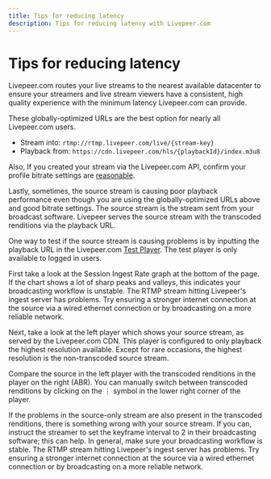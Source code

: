 ```yaml
---
title: Tips for reducing latency
description: Tips for reducing latency with Livepeer.com
---
```


# Tips for reducing latency

Livepeer.com routes your live streams to the nearest available datacenter to ensure your streamers and live stream viewers have a consistent, high quality experience with the minimum latency Livepeer.com can provide. 

These globally-optimized URLs are the best option for nearly all Livepeer.com users.
- Stream into: `rtmp://rtmp.livepeer.com/live/{stream-key}`
- Playback from: `https://cdn.livepeer.com/hls/{playbackId}/index.m3u8`

Also, If you created your stream via the Livepeer.com API, confirm your profile bitrate settings are [reasonable](https://developer.apple.com/documentation/http_live_streaming/hls_authoring_specification_for_apple_devices). 

Lastly, sometimes, the source stream is causing poor playback performance even though you are using the globally-optimized URLs above and good bitrate settings. The source stream is the stream sent from your broadcast software. Livepeer serves the source stream with the transcoded renditions via the playback URL.

One way to test if the source stream is causing problems is by inputting the playback URL in the Livepeer.com [Test Player](/app/test-player). The test player is only available to logged in users.

First take a look at the Session Ingest Rate graph at the bottom of the page. If the chart shows a lot of sharp peaks and valleys, this indicates your broadcasting workflow is unstable. The RTMP stream hitting Livepeer's ingest server has problems. Try ensuring a stronger internet connection at the source via a wired ethernet connection or by broadcasting on a more reliable network.

Next, take a look at the left player which shows your source stream, as served by the Livepeer.com CDN. This player is configured to only playback the highest resolution available. Except for rare occasions, the highest resolution is the non-transcoded source stream.

Compare the source in the left player with the transcoded renditions in the player on the right (ABR). You can manually switch between transcoded renditions by clicking on the ⋮ symbol in the lower right corner of the player. 

If the problems in the source-only stream are also present in the transcoded renditions, there is something wrong with your source stream. If you can, instruct the streamer to set the keyframe interval to 2 in their broadcasting software; this can help. In general, make sure your broadcasting workflow is stable. The RTMP stream hitting Livepeer's ingest server has problems. Try ensuring a stronger internet connection at the source via a wired ethernet connection or by broadcasting on a more reliable network.
